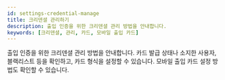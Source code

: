 ```yaml
---
id: settings-credential-manage
title: 크리덴셜 관리하기
description: 출입 인증을 위한 크리덴셜 관리 방법을 안내합니다.
keywords: [크리덴셜, 관리, 카드, 모바일 출입 카드]
---
```


출입 인증을 위한 크리덴셜 관리 방법을 안내합니다. 카드 발급 상태나 소지한 사용자, 블랙리스트 등을 확인하고, 카드 형식을 설정할 수 있습니다. 모바일 출입 카드 설정 방법도 확인할 수 있습니다.

<DocCardList />